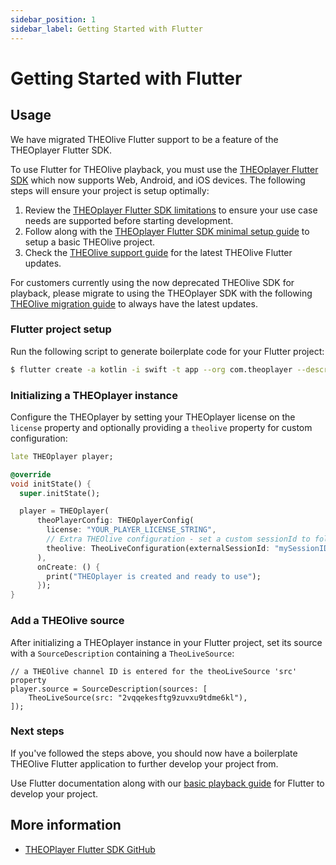 ```yaml
---
sidebar_position: 1
sidebar_label: Getting Started with Flutter
---
```


# Getting Started with Flutter

## Usage

We have migrated THEOlive Flutter support to be a feature of the THEOplayer Flutter SDK.

To use Flutter for THEOlive playback, you must use the [THEOplayer Flutter SDK](https://pub.dev/packages/theoplayer) which now supports Web, Android, and iOS devices. The following steps will ensure your project is setup optimally:

1. Review the [THEOplayer Flutter SDK limitations](/theoplayer/flutter/guides/limitations/) to ensure your use case needs are supported before starting development.
2. Follow along with the [THEOplayer Flutter SDK minimal setup guide](/theoplayer/flutter/guides/creating-minimal-app/) to setup a basic THEOlive project.
3. Check the [THEOlive support guide](/theoplayer/flutter/guides/theolive/) for the latest THEOlive Flutter updates.

For customers currently using the now deprecated THEOlive SDK for playback, please migrate to using the THEOplayer SDK with the following [THEOlive migration guide](/theoplayer/flutter/guides/theolive/#migration-from-theolive-flutter-sdk-to-theoplayer-flutter-sdk)
to always have the latest updates.

### Flutter project setup

Run the following script to generate boilerplate code for your Flutter project:

```bash
$ flutter create -a kotlin -i swift -t app --org com.theoplayer --description "New THEOlive project" --project-name "theolive_sample_app" --platform ios,android theolive_sample_app
```

### Initializing a THEOplayer instance

Configure the THEOplayer by setting your THEOplayer license on the `license` property and optionally providing a `theolive` property for custom configuration:

```dart
late THEOplayer player;

@override
void initState() {
  super.initState();

  player = THEOplayer(
      theoPlayerConfig: THEOplayerConfig(
        license: "YOUR_PLAYER_LICENSE_STRING",
        // Extra THEOlive configuration - set a custom sessionId to follow the requests on the backend
        theolive: TheoLiveConfiguration(externalSessionId: "mySessionID"),
      ),
      onCreate: () {
        print("THEOplayer is created and ready to use");
      });
}
```

### Add a THEOlive source

After initializing a THEOplayer instance in your Flutter project, set its source with a `SourceDescription` containing a `TheoLiveSource`:

```
// a THEOlive channel ID is entered for the theoLiveSource 'src' property
player.source = SourceDescription(sources: [
    TheoLiveSource(src: "2vqqekesftg9zuvxu9tdme6kl"),
]);
```

### Next steps

If you've followed the steps above, you should now have a boilerplate THEOlive Flutter application to further develop your project from.

Use Flutter documentation along with our [basic playback guide](./01-basic-playback-guide.mdx) for Flutter to develop your project.

## More information

- [THEOPlayer Flutter SDK GitHub](https://github.com/THEOplayer/flutter-theoplayer-sdk/tree/main)
